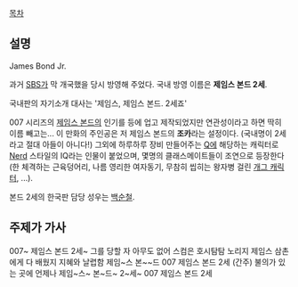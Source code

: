 [[목차]]

== 설명 ==
James Bond Jr.

과거 [[SBS]]가 막 개국했을 당시 방영해 주었다. 국내 방영 이름은 '''제임스 본드 2세'''.

국내판의 자기소개 대사는 '제임스, 제임스 본드. 2세죠'

007 시리즈의 [[제임스 본드]]의 인기를 등에 업고 제작되었지만 연관성이라고 하면 딱히 이름 빼고는... 이 만화의 주인공은 저 제임스 본드의 '''조카'''라는 설정이다. (국내명이 2세라고 절대 아들이 아니다!)
그외에 하루하루 장비 만들어주는 [[Q]]에 해당하는 캐릭터로 [[Nerd]] 스타일의 IQ라는 인물이 붙었으며, 몇명의 클래스메이트들이 조연으로 등장한다(한 체격하는 근육덩어리, 나름 영리한 여자동기, 무참히 씹히는 왕자병 걸린 [[개그 캐릭터]], ...). 

본드 2세의 한국판 담당 성우는 [[백순철]].

== 주제가 가사 ==
007~ 제임스 본드 2세~ 
그를 당할 자 아무도 없어 스컴은 호시탐탐 노리지 
제임스 삼촌에게 다 배웠지 지혜와 날렵함 
제임~스 본~~드 007 제임스 본드 2세 
(간주)
불의가 있는 곳에 언제나 제임~스~ 본~드~ 2~세~ 
007 제임스 본드 2세


